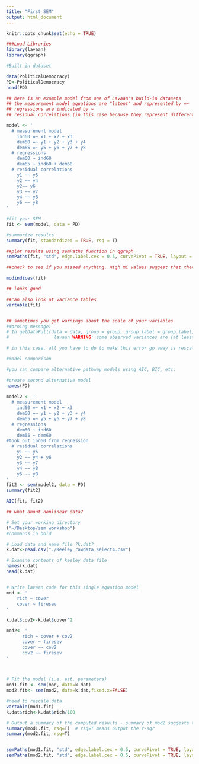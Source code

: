 ```yaml
---
title: "First SEM"
output: html_document
---
```


```r
knitr::opts_chunk$set(echo = TRUE)
```

```r


###Load Libraries
library(lavaan)
library(qgraph)

#Built in dataset

data(PoliticalDemocracy)
PD<-PoliticalDemocracy
head(PD)

## here is an example model from one of Lavaan's build-in datasets
## the measurement model equations are "latent" and represented by =~
## regressions are indicated by ~
## residual correlations (in this case because they represent different years of the same measurement) are represented by ~~

model <- '
  # measurement model
    ind60 =~ x1 + x2 + x3
    dem60 =~ y1 + y2 + y3 + y4
    dem65 =~ y5 + y6 + y7 + y8
  # regressions
    dem60 ~ ind60
    dem65 ~ ind60 + dem60
  # residual correlations
    y1 ~~ y5
    y2 ~~ y4 
    y2~~ y6
    y3 ~~ y7
    y4 ~~ y8
    y6 ~~ y8
'

#fit your SEM
fit <- sem(model, data = PD)

#summarize results
summary(fit, standardized = TRUE, rsq = T)

##plot results using semPaths function in qgraph
semPaths(fit, "std", edge.label.cex = 0.5, curvePivot = TRUE, layout = "tree")

##check to see if you missed anything. High mi values suggest that there is a path that you missed.

modindices(fit)

## looks good

##can also look at variance tables  
vartable(fit)


## sometimes you get warnings about the scale of your variables
#Warning message:
# In getDataFull(data = data, group = group, group.label = group.label, :
#                 lavaan WARNING: some observed variances are (at least) a factor 100 times larger than others; please rescale

# in this case, all you have to do to make this error go away is rescale variables

#model comparison

#you can compare alternative pathway models using AIC, BIC, etc:

#create second alternative model
names(PD)
  
model2 <- '
  # measurement model
    ind60 =~ x1 + x2 + x3
    dem60 =~ y1 + y2 + y3 + y4
    dem65 =~ y5 + y6 + y7 + y8
  # regressions
    dem60 ~ ind60
    dem65 ~ dem60
#took out ind60 from regression
  # residual correlations
    y1 ~~ y5
    y2 ~~ y4 + y6
    y3 ~~ y7
    y4 ~~ y8
    y6 ~~ y8
'
fit2 <- sem(model2, data = PD)
summary(fit2)

AIC(fit, fit2)

## what about nonlinear data?

# Set your working directory
("~/Desktop/sem workshop")
#commands in bold

# Load data and name file ?k.dat?
k.dat<-read.csv("./Keeley_rawdata_select4.csv")

# Examine contents of keeley data file
names(k.dat)
head(k.dat)


# Write lavaan code for this single equation model
mod <- '
    rich ~ cover
    cover ~ firesev
'

k.dat$cov2<-k.dat$cover^2

mod2<- '
      rich ~ cover + cov2
      cover ~ firesev
      cover ~~ cov2
      cov2 ~~ firesev
'



# Fit the model (i.e. est. parameters)
mod1.fit <- sem(mod, data=k.dat)
mod2.fit<- sem(mod2, data=k.dat,fixed.x=FALSE)

#need to rescale data.
vartable(mod1.fit)
k.dat$rich<-k.dat$rich/100

# Output a summary of the computed results - summary of mod2 suggests that both cover and cover squared can impact 
summary(mod1.fit, rsq=T)  # rsq=T means output the r-sqr
summary(mod2.fit, rsq=T)


semPaths(mod1.fit, "std", edge.label.cex = 0.5, curvePivot = TRUE, layout = "tree")
semPaths(mod2.fit, "std", edge.label.cex = 0.5, curvePivot = TRUE, layout = "tree")

```

